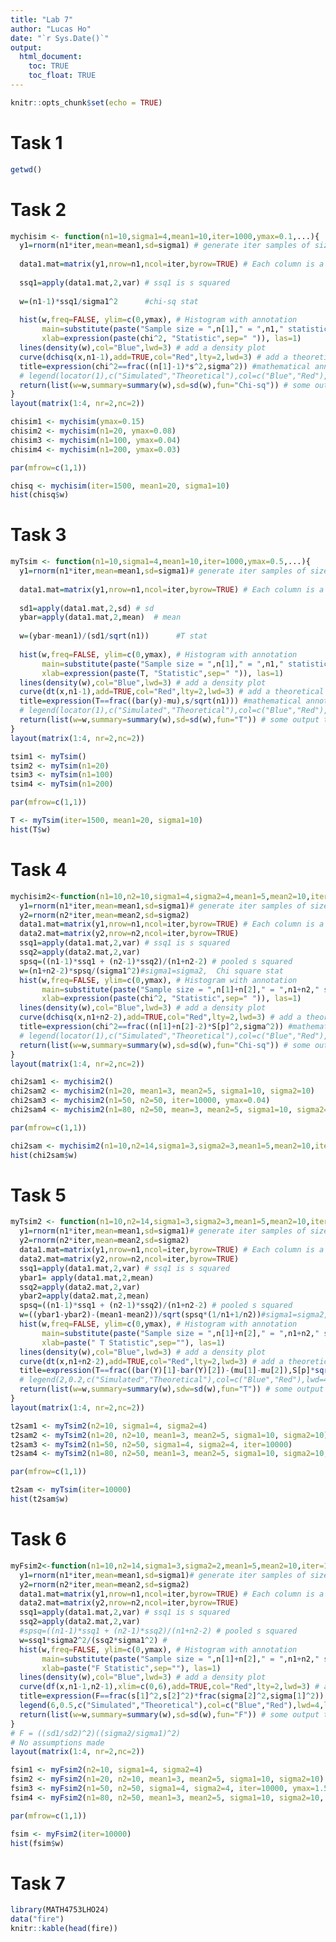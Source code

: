 ```yaml
---
title: "Lab 7"
author: "Lucas Ho"
date: "`r Sys.Date()`"
output: 
  html_document:
    toc: TRUE
    toc_float: TRUE
---
```


```r
knitr::opts_chunk$set(echo = TRUE)
```

# Task 1
```r
getwd()
```

# Task 2
```r
mychisim <- function(n1=10,sigma1=4,mean1=10,iter=1000,ymax=0.1,...){    # adjust ymax to make graph fit
  y1=rnorm(n1*iter,mean=mean1,sd=sigma1) # generate iter samples of size n1
  
  data1.mat=matrix(y1,nrow=n1,ncol=iter,byrow=TRUE) # Each column is a sample size n1
  
  ssq1=apply(data1.mat,2,var) # ssq1 is s squared
  
  w=(n1-1)*ssq1/sigma1^2      #chi-sq stat
  
  hist(w,freq=FALSE, ylim=c(0,ymax), # Histogram with annotation
       main=substitute(paste("Sample size = ",n[1]," = ",n1," statistic = ",chi^2)),
       xlab=expression(paste(chi^2, "Statistic",sep=" ")), las=1)
  lines(density(w),col="Blue",lwd=3) # add a density plot
  curve(dchisq(x,n1-1),add=TRUE,col="Red",lty=2,lwd=3) # add a theoretical curve
  title=expression(chi^2==frac((n[1]-1)*s^2,sigma^2)) #mathematical annotation -see ?plotmath
  # legend(locator(1),c("Simulated","Theoretical"),col=c("Blue","Red"),lwd=4,lty=1:2,bty="n",title=title) # Legend #
  return(list(w=w,summary=summary(w),sd=sd(w),fun="Chi-sq")) # some output to use if needed
}
layout(matrix(1:4, nr=2,nc=2))

chisim1 <- mychisim(ymax=0.15)
chisim2 <- mychisim(n1=20, ymax=0.08)
chisim3 <- mychisim(n1=100, ymax=0.04)
chisim4 <- mychisim(n1=200, ymax=0.03)

par(mfrow=c(1,1))

chisq <- mychisim(iter=1500, mean1=20, sigma1=10)
hist(chisq$w)
```

# Task 3
```r
myTsim <- function(n1=10,sigma1=4,mean1=10,iter=1000,ymax=0.5,...){    # adjust ymax to make graph fit
  y1=rnorm(n1*iter,mean=mean1,sd=sigma1)# generate iter samples of size n1
  
  data1.mat=matrix(y1,nrow=n1,ncol=iter,byrow=TRUE) # Each column is a sample size n1
  
  sd1=apply(data1.mat,2,sd) # sd
  ybar=apply(data1.mat,2,mean)  # mean
  
  w=(ybar-mean1)/(sd1/sqrt(n1))      #T stat
  
  hist(w,freq=FALSE, ylim=c(0,ymax), # Histogram with annotation
       main=substitute(paste("Sample size = ",n[1]," = ",n1," statistic = ",T," iterations= ",iter)),
       xlab=expression(paste(T, "Statistic",sep=" ")), las=1)
  lines(density(w),col="Blue",lwd=3) # add a density plot
  curve(dt(x,n1-1),add=TRUE,col="Red",lty=2,lwd=3) # add a theoretical curve
  title=expression(T==frac((bar(y)-mu),s/sqrt(n1))) #mathematical annotation -see ?plotmath
  # legend(locator(1),c("Simulated","Theoretical"),col=c("Blue","Red"),lwd=4,lty=1:2,bty="n",title=title) # Legend #
  return(list(w=w,summary=summary(w),sd=sd(w),fun="T")) # some output to use if needed
}
layout(matrix(1:4, nr=2,nc=2))

tsim1 <- myTsim()
tsim2 <- myTsim(n1=20)
tsim3 <- myTsim(n1=100)
tsim4 <- myTsim(n1=200)

par(mfrow=c(1,1))

T <- myTsim(iter=1500, mean1=20, sigma1=10)
hist(T$w)
```

# Task 4
```r
mychisim2<-function(n1=10,n2=10,sigma1=4,sigma2=4,mean1=5,mean2=10,iter=1000,ymax=0.07,...){    # adjust ymax to make graph fit
  y1=rnorm(n1*iter,mean=mean1,sd=sigma1)# generate iter samples of size n1
  y2=rnorm(n2*iter,mean=mean2,sd=sigma2)
  data1.mat=matrix(y1,nrow=n1,ncol=iter,byrow=TRUE) # Each column is a sample size n1
  data2.mat=matrix(y2,nrow=n2,ncol=iter,byrow=TRUE)
  ssq1=apply(data1.mat,2,var) # ssq1 is s squared
  ssq2=apply(data2.mat,2,var)
  spsq=((n1-1)*ssq1 + (n2-1)*ssq2)/(n1+n2-2) # pooled s squared
  w=(n1+n2-2)*spsq/(sigma1^2)#sigma1=sigma2,  Chi square stat
  hist(w,freq=FALSE, ylim=c(0,ymax), # Histogram with annotation
       main=substitute(paste("Sample size = ",n[1]+n[2]," = ",n1+n2," statistic = ",chi^2)),
       xlab=expression(paste(chi^2, "Statistic",sep=" ")), las=1)
  lines(density(w),col="Blue",lwd=3) # add a density plot
  curve(dchisq(x,n1+n2-2),add=TRUE,col="Red",lty=2,lwd=3) # add a theoretical curve
  title=expression(chi^2==frac((n[1]+n[2]-2)*S[p]^2,sigma^2)) #mathematical annotation -see ?plotmath
  # legend(locator(1),c("Simulated","Theoretical"),col=c("Blue","Red"),lwd=4,lty=1:2,bty="n",title=title) # Legend #
  return(list(w=w,summary=summary(w),sd=sd(w),fun="Chi-sq")) # some output to use if needed
}
layout(matrix(1:4, nr=2,nc=2))

chi2sam1 <- mychisim2()
chi2sam2 <- mychisim2(n1=20, mean1=3, mean2=5, sigma1=10, sigma2=10)
chi2sam3 <- mychisim2(n1=50, n2=50, iter=10000, ymax=0.04)
chi2sam4 <- mychisim2(n1=80, n2=50, mean=3, mean2=5, sigma1=10, sigma2=10, ymax=0.03)

par(mfrow=c(1,1))

chi2sam <- mychisim2(n1=10,n2=14,sigma1=3,sigma2=3,mean1=5,mean2=10,iter=1000,ymax=0.07)
hist(chi2sam$w)
```

# Task 5
```r
myTsim2 <- function(n1=10,n2=14,sigma1=3,sigma2=3,mean1=5,mean2=10,iter=1000,ymax=0.5,...){
  y1=rnorm(n1*iter,mean=mean1,sd=sigma1)# generate iter samples of size n1
  y2=rnorm(n2*iter,mean=mean2,sd=sigma2)
  data1.mat=matrix(y1,nrow=n1,ncol=iter,byrow=TRUE) # Each column is a sample size n1
  data2.mat=matrix(y2,nrow=n2,ncol=iter,byrow=TRUE)
  ssq1=apply(data1.mat,2,var) # ssq1 is s squared
  ybar1= apply(data1.mat,2,mean)
  ssq2=apply(data2.mat,2,var)
  ybar2=apply(data2.mat,2,mean)
  spsq=((n1-1)*ssq1 + (n2-1)*ssq2)/(n1+n2-2) # pooled s squared
  w=((ybar1-ybar2)-(mean1-mean2))/sqrt(spsq*(1/n1+1/n2))#sigma1=sigma2,  Chi square stat
  hist(w,freq=FALSE, ylim=c(0,ymax), # Histogram with annotation
       main=substitute(paste("Sample size = ",n[1]+n[2]," = ",n1+n2," statistic = ",T)),
       xlab=paste(" T Statistic",sep=""), las=1)
  lines(density(w),col="Blue",lwd=3) # add a density plot
  curve(dt(x,n1+n2-2),add=TRUE,col="Red",lty=2,lwd=3) # add a theoretical curve
  title=expression(T==frac((bar(Y)[1]-bar(Y)[2])-(mu[1]-mu[2]),S[p]*sqrt(frac(1,n[1])+frac(1,n[2])))) #mathematical annotation -see ?plotmath
  # legend(2,0.2,c("Simulated","Theoretical"),col=c("Blue","Red"),lwd=4,lty=1:2,bty="n",title=title)# Legend #
  return(list(w=w,summary=summary(w),sdw=sd(w),fun="T")) # some output to use if needed
}
layout(matrix(1:4, nr=2,nc=2))

t2sam1 <- myTsim2(n2=10, sigma1=4, sigma2=4)
t2sam2 <- myTsim2(n1=20, n2=10, mean1=3, mean2=5, sigma1=10, sigma2=10)
t2sam3 <- myTsim2(n1=50, n2=50, sigma1=4, sigma2=4, iter=10000)
t2sam4 <- myTsim2(n1=80, n2=50, mean1=3, mean2=5, sigma1=10, sigma2=10, iter=10000)

par(mfrow=c(1,1))

t2sam <- myTsim(iter=10000)
hist(t2sam$w)
```

# Task 6
```r
myFsim2<-function(n1=10,n2=14,sigma1=3,sigma2=2,mean1=5,mean2=10,iter=1000,ymax=0.9,...){
  y1=rnorm(n1*iter,mean=mean1,sd=sigma1)# generate iter samples of size n1
  y2=rnorm(n2*iter,mean=mean2,sd=sigma2)
  data1.mat=matrix(y1,nrow=n1,ncol=iter,byrow=TRUE) # Each column is a sample size n1
  data2.mat=matrix(y2,nrow=n2,ncol=iter,byrow=TRUE)
  ssq1=apply(data1.mat,2,var) # ssq1 is s squared
  ssq2=apply(data2.mat,2,var)
  #spsq=((n1-1)*ssq1 + (n2-1)*ssq2)/(n1+n2-2) # pooled s squared
  w=ssq1*sigma2^2/(ssq2*sigma1^2) #
  hist(w,freq=FALSE, ylim=c(0,ymax), # Histogram with annotation
       main=substitute(paste("Sample size = ",n[1]+n[2]," = ",n1+n2," statistic = ",F)),
       xlab=paste("F Statistic",sep=""), las=1)
  lines(density(w),col="Blue",lwd=3) # add a density plot
  curve(df(x,n1-1,n2-1),xlim=c(0,6),add=TRUE,col="Red",lty=2,lwd=3) # add a theoretical curve
  title=expression(F==frac(s[1]^2,s[2]^2)*frac(sigma[2]^2,sigma[1]^2)) #mathematical annotation -see ?plotmath
  legend(6,0.5,c("Simulated","Theoretical"),col=c("Blue","Red"),lwd=4,lty=1:2,bty="n",title=title)# Legend #
  return(list(w=w,summary=summary(w),sd=sd(w),fun="F")) # some output to use if needed
}
# F = ((sd1/sd2)^2)((sigma2/sigma1)^2)
# No assumptions made
layout(matrix(1:4, nr=2,nc=2))

fsim1 <- myFsim2(n2=10, sigma1=4, sigma2=4)
fsim2 <- myFsim2(n1=20, n2=10, mean1=3, mean2=5, sigma1=10, sigma2=10)
fsim3 <- myFsim2(n1=50, n2=50, sigma1=4, sigma2=4, iter=10000, ymax=1.5)
fsim4 <- myFsim2(n1=80, n2=50, mean1=3, mean2=5, sigma1=10, sigma2=10, iter=10000, ymax=1.7)

par(mfrow=c(1,1))

fsim <- myFsim2(iter=10000)
hist(fsim$w)
```

# Task 7
```r
library(MATH4753LHO24)
data("fire")
knitr::kable(head(fire))
```